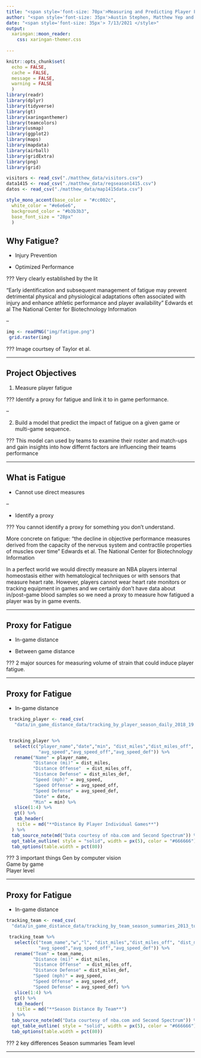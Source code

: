 ```yaml
---
title: "<span style='font-size: 70px'>Measuring and Predicting Player Fatigue in the NBA </style>"
author: "<span style='font-size: 35px'>Austin Stephen, Matthew Yep and Grace Fain </style>"
date: "<span style='font-size: 35px'> 7/13/2021 </style>"
output:
  xaringan::moon_reader:
    css: xaringan-themer.css
    
---
```



```r
knitr::opts_chunk$set(
  echo = FALSE,
  cache = FALSE,
  message = FALSE,
  warning = FALSE
  )
library(readr)
library(dplyr)
library(tidyverse)
library(gt)
library(xaringanthemer)
library(teamcolors)
library(usmap)
library(ggplot2)
library(maps)
library(mapdata)
library(airball)
library(gridExtra)
library(png)
library(grid)
```

```r

visitors <- read_csv("./matthew_data/visitors.csv")
data1415 <- read_csv("./matthew_data/regseason1415.csv")
datos <- read_csv("./matthew_data/map1415data.csv")

style_mono_accent(base_color = "#cc002c",
  white_color = "#e6e6e6",
  background_color = "#b3b3b3",
  base_font_size = "28px"
  )
```

## Why Fatigue?

- Injury Prevention  

- Optimized Performance 

???
Very clearly established by the lit  

"Early identification and subsequent management of fatigue may prevent detrimental physical and physiological adaptations often associated with injury and enhance athletic performance and player availability"
Edwards et al The National Center for Biotechnology Information

--

```r
img <- readPNG("img/fatigue.png")
 grid.raster(img)

```

???
Image courtsey of Taylor et al.

---

## Project Objectives 

1. Measure player fatigue  

???
Identify a proxy for fatigue and link it to in game performance.

--
  
2. Build a model that predict the impact of fatigue on a given 
game or multi-game sequence.  


???
This model can used by teams to examine their roster and match-ups and gain insights into 
how differnt factors are influencing their teams performance

---

## What is Fatigue

- Cannot use direct measures  

--

- Identify a proxy

???
You cannot identify a proxy for something you don't understand.

More concrete on fatigue: 
"the decline in objective performance measures derived from the capacity 
of the nervous system and contractile properties of muscles over time"
Edwards et al. The National Center for Biotechnology Information

In a perfect world we would directly measure an NBA players internal homeostasis
either with hematological techniques or with sensors that measure heart rate. However, players cannot wear heart rate monitors or tracking equipment in games and we certainly don't have data about in/post-game blood samples so we need a proxy to measure how fatigued a player was by in game events.


---

## Proxy for Fatigue

- In-game distance  

- Between game distance

???
2 major sources for measuring volume of strain that could induce player fatigue.


---

## Proxy for Fatigue   

- In-game distance  

```r
 tracking_player <- read_csv(
   "data/in_game_distance_data/tracking_by_player_season_daily_2018_19.csv")


 tracking_player %>%
   select(c("player_name","date","min", "dist_miles","dist_miles_off", "dist_miles_def",
            "avg_speed","avg_speed_off","avg_speed_def")) %>%
   rename("Name" = player_name,
          "Distance (mi)" = dist_miles,
          "Distance Offense"  = dist_miles_off,
          "Distance Defense" = dist_miles_def,
          "Speed (mph)" = avg_speed,
          "Speed Offense" = avg_speed_off,
          "Speed Defense" = avg_speed_def,
          "Date" = date,
          "Min" = min) %>%
   slice(1:4) %>%
   gt() %>%
   tab_header(
    title = md("**Distance By Player Individual Games**")
  ) %>%
  tab_source_note(md("Data courtesy of nba.com and Second Spectrum")) %>%
  opt_table_outline( style = "solid", width = px(5), color = "#666666")%>%
  tab_options(table.width = pct(80))
```

???
3 important things
Gen by computer vision  
Game by game  
Player level  


---

## Proxy for Fatigue

- In-game distance  

```r
tracking_team <- read_csv(
  "data/in_game_distance_data/tracking_by_team_season_summaries_2013_to_20.csv")

 tracking_team %>%
   select(c("team_name","w","l", "dist_miles","dist_miles_off", "dist_miles_def",
            "avg_speed","avg_speed_off","avg_speed_def")) %>%
   rename("Team" = team_name,
          "Distance (mi)" = dist_miles,
          "Distance Offense"  = dist_miles_off,
          "Distance Defense" = dist_miles_def,
          "Speed (mph)" = avg_speed,
          "Speed Offense" = avg_speed_off,
          "Speed Defense" = avg_speed_def) %>%
   slice(1:4) %>%
   gt() %>%
   tab_header(
    title = md("**Season Distance By Team**")
  ) %>%
  tab_source_note(md("Data courtesy of nba.com and Second Spectrum")) %>%
  opt_table_outline( style = "solid", width = px(5), color = "#666666") %>%
  tab_options(table.width = pct(80))
```

???
2 key differences 
Season summaries 
Team level

---

